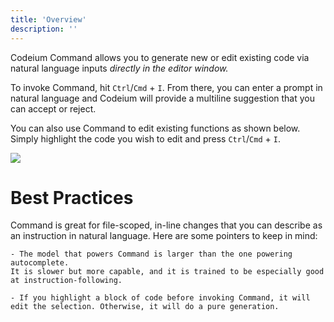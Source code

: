 ```yaml
---
title: 'Overview'
description: ''
---
```

Codeium Command allows you to generate new or edit existing code via natural language inputs _directly in the editor window._ 

To invoke Command, hit `Ctrl`/`Cmd` + `I`. From there, you can enter a prompt in natural language and Codeium will provide a multiline suggestion that you can accept or reject. 

You can also use Command to edit existing functions as shown below. Simply highlight the code you wish to edit and press `Ctrl`/`Cmd` + `I`.


<img src="https://exafunction.github.io/public/videos/codeium_command_edit_demo.gif"/>

# Best Practices

Command is great for file-scoped, in-line changes that you can describe as an instruction in natural language.
Here are some pointers to keep in mind:

    - The model that powers Command is larger than the one powering autocomplete.
    It is slower but more capable, and it is trained to be especially good at instruction-following.

    - If you highlight a block of code before invoking Command, it will edit the selection. Otherwise, it will do a pure generation.